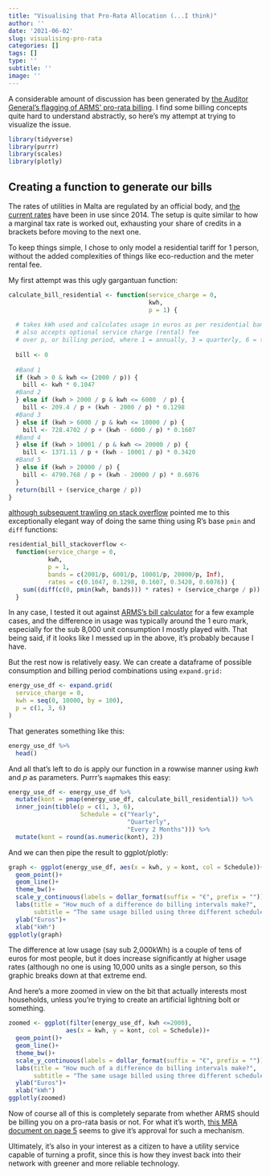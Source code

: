 ```yaml
---
title: "Visualising that Pro-Rata Allocation (...I think)"
author: ''
date: '2021-06-02'
slug: visualising-pro-rata
categories: []
tags: []
type: ''
subtitle: ''
image: ''
---
```


A considerable amount of discussion has been generated by [the Auditor General's flagging of ARMS' pro-rata billing](https://timesofmalta.com/articles/view/auditor-general-flags-65m-extra-charges-on-utility-bills-for-consumers.874582). I find some billing concepts quite hard to understand abstractly, so here's my attempt at trying to visualize the issue.

```r
library(tidyverse)
library(purrr)
library(scales)
library(plotly)
```

## Creating a function to generate our bills

The rates of utilities in Malta are regulated by an official body, and [the current rates](https://www.rews.org.mt/#/en/fa/31) have been in use since 2014. The setup is quite similar to how a marginal tax rate is worked out, exhausting your share of credits in a brackets before moving to the next one.

To keep things simple, I chose to only model a residential tariff for 1 person, without the added complexities of things like eco-reduction and the meter rental fee.

My first attempt was this ugly gargantuan function:

```r
calculate_bill_residential <- function(service_charge = 0, 
                                       kwh, 
                                       p = 1) {
  
  # takes kWh used and calculates usage in euros as per residential bands
  # also accepts optional service charge (rental) fee
  # over p, or billing period, where 1 = annually, 3 = quarterly, 6 = twice-monthly
  
  bill <- 0
  
  #Band 1
  if (kwh > 0 & kwh <= (2000 / p)) {
    bill <- kwh * 0.1047
  #Band 2
  } else if (kwh > 2000 / p & kwh <= 6000  / p) {
    bill <- 209.4 / p + (kwh - 2000 / p) * 0.1298
  #Band 3  
  } else if (kwh > 6000 / p & kwh <= 10000 / p) {
    bill <- 728.4702 / p + (kwh - 6000 / p) * 0.1607
  #Band 4  
  } else if (kwh > 10001 / p & kwh <= 20000 / p) {
    bill <- 1371.11 / p + (kwh - 10001 / p) * 0.3420
  #Band 5  
  } else if (kwh > 20000 / p) {
    bill <- 4790.768 / p + (kwh - 20000 / p) * 0.6076
  }
  return(bill + (service_charge / p))
}

```

[although subsequent trawling on stack overflow](https://stackoverflow.com/a/33771942) pointed me to this exceptionally elegant way of doing the same thing using R's base `pmin` and `diff` functions:

```r
residential_bill_stackoverflow <- 
  function(service_charge = 0,
           kwh,
           p = 1,
           bands = c(2001/p, 6001/p, 10001/p, 20000/p, Inf),
           rates = c(0.1047, 0.1298, 0.1607, 0.3420, 0.6076)) {        
    sum((diff(c(0, pmin(kwh, bands))) * rates) + (service_charge / p))
  }

```

In any case, I tested it out against [ARMS's bill calculator](https://arms.com.mt/en/services/bills/bill-calculator) for a few example cases, and the difference in usage was typically around the 1 euro mark, especially for the sub 8,000 unit consumption I mostly played with. That being said, if it looks like I messed up in the above, it's probably because I have.

But the rest now is relatively easy. We can create a dataframe of possible consumption and billing period combinations using `expand.grid:`

```r
energy_use_df <- expand.grid(
  service_charge = 0,
  kwh = seq(0, 10000, by = 100),
  p = c(1, 3, 6)
)
```

That generates something like this:

```r
energy_use_df %>% 
  head()
```

And all that's left to do is apply our function in a rowwise manner using *kwh* and *p* as parameters. Purrr's `map`makes this easy:

```r
energy_use_df <- energy_use_df %>% 
  mutate(kont = pmap(energy_use_df, calculate_bill_residential)) %>% 
  inner_join(tibble(p = c(1, 3, 6),
                    Schedule = c("Yearly", 
                                 "Quarterly", 
                                 "Every 2 Months"))) %>%
  mutate(kont = round(as.numeric(kont), 2))
```

And we can then pipe the result to ggplot/plotly:

```r
graph <- ggplot(energy_use_df, aes(x = kwh, y = kont, col = Schedule))+
  geom_point()+
  geom_line()+
  theme_bw()+
  scale_y_continuous(labels = dollar_format(suffix = "€", prefix = ""))+
  labs(title = "How much of a difference do billing intervals make?",
       subtitle = "The same usage billed using three different schedules")+
  ylab("Euros")+
  xlab("kWh") 
ggplotly(graph)
```

The difference at low usage (say sub 2,000kWh) is a couple of tens of euros for most people, but it does increase significantly at higher usage rates (although no one is using 10,000 units as a single person, so this graphic breaks down at that extreme end.

And here's a more zoomed in view on the bit that actually interests most households, unless you're trying to create an artificial lightning bolt or something.

```r
zoomed <- ggplot(filter(energy_use_df, kwh <=2000), 
                aes(x = kwh, y = kont, col = Schedule))+
  geom_point()+
  geom_line()+
  theme_bw()+
  scale_y_continuous(labels = dollar_format(suffix = "€", prefix = ""))+
  labs(title = "How much of a difference do billing intervals make?",
       subtitle = "The same usage billed using three different schedules")+
  ylab("Euros")+
  xlab("kWh") 
ggplotly(zoomed)
```

Now of course all of this is completely separate from whether ARMS should be billing you on a pro-rata basis or not. For what it's worth, [this MRA document on page 5](https://downloads.rews.org.mt/files/21f24532-8db4-4d0b-994c-e3eda25dd112_684e0093-c79f-472d-9497-0f4ef5ff9561.pdf) seems to give it's approval for such a mechanism.

Ultimately, it's also in your interest as a citizen to have a utility service capable of turning a profit, since this is how they invest back into their network with greener and more reliable technology.
